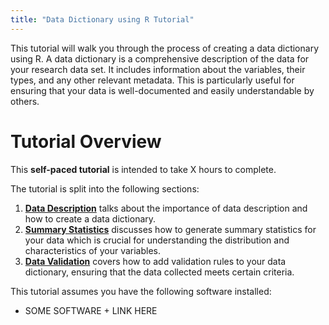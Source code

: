 ```yaml
---
title: "Data Dictionary using R Tutorial"
---
```


This tutorial will walk you through the process of creating a data dictionary using R. A data dictionary is a comprehensive description of the data for your research data set. It includes information about the variables, their types, and any other relevant metadata. This is particularly useful for ensuring that your data is well-documented and easily understandable by others.

# Tutorial Overview

This **self-paced tutorial** is intended to take X hours to complete.

The tutorial is split into the following sections:

1.  [**Data Description**]() talks about the importance of data description and how to create a data dictionary.
2.  [**Summary Statistics**]() discusses how to generate summary statistics for your data which is crucial for understanding the distribution and characteristics of your variables.
3.  [**Data Validation**]() covers how to add validation rules to your data dictionary, ensuring that the data collected meets certain criteria.


::: {.callout-tip title="Recommended Software"}
This tutorial assumes you have the following software installed:

-   SOME SOFTWARE + LINK HERE

:::